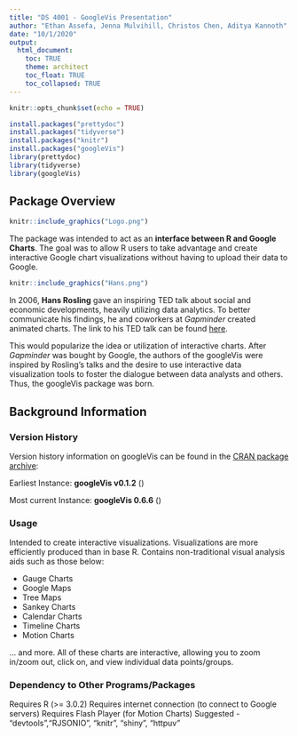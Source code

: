 ```yaml
---
title: "DS 4001 - GoogleVis Presentation"
author: "Ethan Assefa, Jenna Mulvihill, Christos Chen, Aditya Kannoth"
date: "10/1/2020"
output: 
  html_document:
    toc: TRUE
    theme: architect
    toc_float: TRUE
    toc_collapsed: TRUE
---
```


```r
knitr::opts_chunk$set(echo = TRUE)
```

```r
install.packages("prettydoc")
install.packages("tidyverse")
install.packages("knitr")
install.packages("googleVis")
library(prettydoc)
library(tidyverse)
library(googleVis)
```


## Package Overview

```r
knitr::include_graphics("Logo.png")
```

The package was intended to act as an **interface between R and Google Charts**. The goal was to allow R users to take advantage and create interactive Google chart visualizations without having to upload their data to Google.

```r
knitr::include_graphics("Hans.png")
```

In 2006, **Hans Rosling** gave an inspiring TED talk about social and economic developments, heavily utilizing data analytics. To better communicate his findings, he and coworkers at *Gapminder* created animated charts. The link to his TED talk can be found [here]().

This would popularize the idea or utilization of interactive charts. After *Gapminder* was bought by Google, the authors of the googleVis were inspired by Rosling’s talks and the desire to use interactive data visualization tools to foster the dialogue between data analysts and others. Thus, the googleVis package was born.

## Background Information

### Version History
Version history information on googleVis can be found in the [CRAN package archive](https://cran.r-project.org/src/contrib/Archive/googleVis/?C=N;O=A): 

Earliest Instance: **googleVis v0.1.2** ()

Most current Instance: **googleVis 0.6.6** ()

### Usage 
Intended to create interactive visualizations. Visualizations are more efficiently produced than in base R. Contains non-traditional visual analysis aids such as those below:

- Gauge Charts
- Google Maps 
- Tree Maps
- Sankey Charts
- Calendar Charts
- Timeline Charts
- Motion Charts

... and more. All of these charts are interactive, allowing you to zoom in/zoom out, click on, and view individual data points/groups.

### Dependency to Other Programs/Packages
Requires R (>= 3.0.2)
Requires internet connection (to connect to Google servers)
Requires Flash Player (for Motion Charts)
Suggested - "devtools","RJSONIO", "knitr", "shiny", "httpuv"




